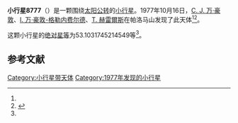 {{Infobox planet
| bgcolour = #FFFFC0
| name = 8777 Torquata
| symbol = 
| image = 
| caption = 
| discovery = yes
| discovery_ref = 
| discoverer = [[C._J._万·豪敦|C. J. 万·豪敦]]、[[I._万·豪敦-格勒内费尔德|I. 万·豪敦-格勒内费尔德]]、[[T._赫雷爾斯|T. 赫雷爾斯]]
| discovery_site = [[帕洛马山|帕洛马山]] 
| discovered = 1977年10月16日
| designations = yes
| mp_name = 
| named_after = 
| alt_names = 5016 T-3/ 1980 KF1 / 1981 RN6 / 1984 DO2
| mp_category = [[主带小行星|主带小行星]]
| orbit_ref = <ref name="a">[http://ssd.jpl.nasa.gov/sbdb.cgi?sstr=8777 8777 Torquata] {{Wayback|url=http://ssd.jpl.nasa.gov/sbdb.cgi?sstr=8777 |date=20140902125649 }}，小行星數據庫瀏覽器（JPL Small-Body Database Browser）－[[美国国家航空航天局|美国国家航空航天局]]喷气推进实验室</ref>
| epoch = 2456400.5 (2013年4月18日更新)
| aphelion = {{convert|3.125466102913913|AU|km|3|abbr=on|lk=out}}
| perihelion = {{convert|2.383821457068502|AU|km|3|abbr=on}}
| semimajor = {{convert|2.754643779991207|AU|km|3|abbr=on}}
| eccentricity = 0.13461716
| period = 1669.923572 [[日|日]]<br />4.57[[儒略年|儒略年]]
| avg_speed = 
| inclination = 9.892076585195012
| asc_node = 139.4172537014038
| mean_anomaly = 
| arg_peri = 53.1031745214549
| satellites = 
| physical_characteristics = yes
| dimensions = 
| mass = 
| density = 
| surface_grav = 
| escape_velocity = 
| sidereal_day = 
| axial_tilt = 
| pole_ecliptic_lat = 
| pole_ecliptic_lon = 
| albedo = 
| temperatures= 
| temp_name1 = 
| mean_temp_1 = 
| max_temp_1 = 
| temp_name2 = 
| max_temp_2 = 
| spectral_type = 
| abs_magnitude = 53.1031745214549
}}

'''小行星8777'''（{{lang-en|8777 Torquata}}）是一颗围绕[[太阳|太阳]][[公转|公转]]的[[小行星|小行星]]。1977年10月16日，[[C._J._万·豪敦|C. J. 万·豪敦]]、[[I._万·豪敦-格勒内费尔德|I. 万·豪敦-格勒内费尔德]]、[[T._赫雷爾斯|T. 赫雷爾斯]]在帕洛马山发现了此天体<ref name="a" /><ref>{{cite news|title=小行星列表|url=http://cfa-www.harvard.edu/iau/lists/NumberedMPs.txt|accessdate=2013-07-08|newspaper=哈佛大学|archive-date=2008-05-17|archive-url=https://web.archive.org/web/20080517010638/http://cfa-www.harvard.edu/iau/lists/NumberedMPs.txt|dead-url=no}}</ref>。

这颗小行星的[[绝对星等|绝对星等]]为53.1031745214549等<ref name="a" />。

==参考文献==
{{reflist}}
{{Minor Planet Number|[[小行星8776|小行星8776]]|[[小行星8778|小行星8778]]}}

{{小天体}}

[[Category:小行星带天体|Category:小行星带天体]]
[[Category:1977年发现的小行星|Category:1977年发现的小行星]]

{{asteroid-stub}}